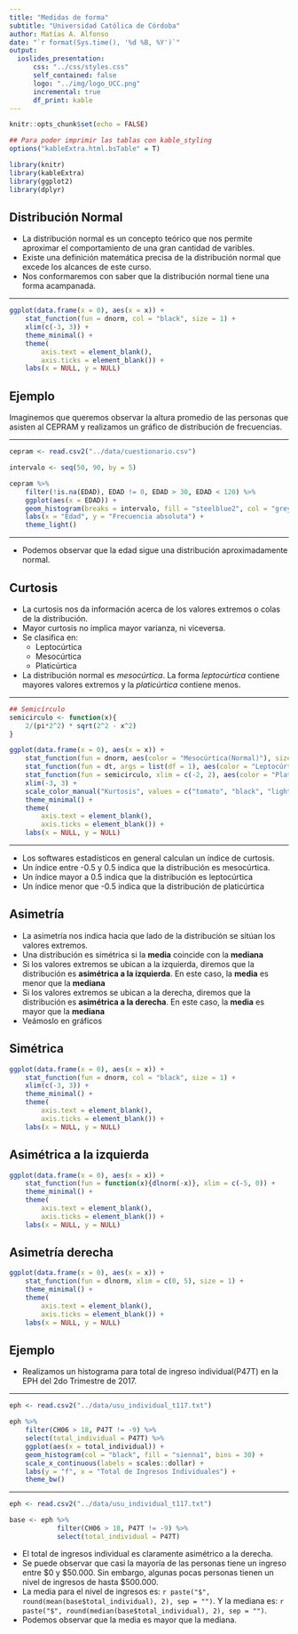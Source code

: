 ```yaml
---
title: "Medidas de forma"
subtitle: "Universidad Católica de Córdoba"
author: Matías A. Alfonso
date: "`r format(Sys.time(), '%d %B, %Y')`"
output:
  ioslides_presentation:
      css: "../css/styles.css"
      self_contained: false
      logo: "../img/logo_UCC.png"
      incremental: true
      df_print: kable
---
```


```r
knitr::opts_chunk$set(echo = FALSE)

## Para poder imprimir las tablas con kable_styling
options("kableExtra.html.bsTable" = T)

library(knitr)
library(kableExtra)
library(ggplot2)
library(dplyr)
```

## Distribución Normal

* La distribución normal es un concepto teórico que nos permite aproximar el comportamiento de una gran cantidad de varibles.
* Existe una definición matemática precisa de la distribución normal que excede los alcances de este curso.
* Nos conformaremos con saber que la distribución normal tiene una forma acampanada.

---

```r
ggplot(data.frame(x = 0), aes(x = x)) +
    stat_function(fun = dnorm, col = "black", size = 1) + 
    xlim(c(-3, 3)) +
    theme_minimal() +
    theme(
        axis.text = element_blank(),
        axis.ticks = element_blank()) +
    labs(x = NULL, y = NULL)
```

## Ejemplo

Imaginemos que queremos observar la altura promedio de las personas que asisten al CEPRAM y realizamos un gráfico de distribución de frecuencias.

---

```r
cepram <- read.csv2("../data/cuestionario.csv")

intervalo <- seq(50, 90, by = 5)

cepram %>% 
    filter(!is.na(EDAD), EDAD != 0, EDAD > 30, EDAD < 120) %>% 
    ggplot(aes(x = EDAD)) +
    geom_histogram(breaks = intervalo, fill = "steelblue2", col = "grey10") +
    labs(x = "Edad", y = "Frecuencia absoluta") +
    theme_light()

```

--- 

* Podemos observar que la edad sigue una distribución aproximadamente normal.


## Curtosis

* La curtosis nos da información acerca de los valores extremos o colas de la distribución.
* Mayor curtosis no implica mayor varianza, ni viceversa.
* Se clasifica en:
    - Leptocúrtica
    - Mesocúrtica
    - Platicúrtica  
* La distribución normal es *mesocúrtica*. La forma *leptocúrtica* contiene mayores valores extremos y la *platicúrtica* contiene menos.

--- 

```r
## Semicírculo
semicirculo <- function(x){
    2/(pi*2^2) * sqrt(2^2 - x^2)
}

ggplot(data.frame(x = 0), aes(x = x)) +
    stat_function(fun = dnorm, aes(color = "Mesocúrtica(Normal)"), size = 1) + 
    stat_function(fun = dt, args = list(df = 1), aes(color = "Leptocúrtica"), size = 1) +
    stat_function(fun = semicirculo, xlim = c(-2, 2), aes(color = "Platicúrtica"), size = 1) +
    xlim(-3, 3) +
    scale_color_manual("Kurtosis", values = c("tomato", "black", "lightblue")) +
    theme_minimal() +
    theme(
        axis.text = element_blank(),
        axis.ticks = element_blank()) +
    labs(x = NULL, y = NULL)
```


---

* Los softwares estadísticos en general calculan un índice de curtosis.
* Un índice entre -0.5 y 0.5 indica que la distribución es mesocúrtica.
* Un índice mayor a 0.5 indica que la distribución es leptocúrtica
* Un índice menor que -0.5 indica que la distribución de platicúrtica

## Asimetría

* La asimetría nos indica hacia que lado de la distribución se sitúan los valores extremos.
* Una distribución es simétrica si la **media** coincide con la **mediana**
* Si los valores extremos se ubican a la izquierda, diremos que la distribución es **asimétrica a la izquierda**. En este caso, la **media** es menor que la **mediana**
* Si los valores extremos se ubican a la derecha, diremos que la distribución es **asimétrica a la derecha**. En este caso, la **media** es mayor que la **mediana**
* Veámoslo en gráficos

## Simétrica

```r
ggplot(data.frame(x = 0), aes(x = x)) +
    stat_function(fun = dnorm, col = "black", size = 1) + 
    xlim(c(-3, 3)) +
    theme_minimal() +
    theme(
        axis.text = element_blank(),
        axis.ticks = element_blank()) +
    labs(x = NULL, y = NULL)
```

## Asimétrica a la izquierda

```r
ggplot(data.frame(x = 0), aes(x = x)) +
    stat_function(fun = function(x){dlnorm(-x)}, xlim = c(-5, 0)) + 
    theme_minimal() +
    theme(
        axis.text = element_blank(),
        axis.ticks = element_blank()) +
    labs(x = NULL, y = NULL)
```

## Asimetría derecha

```r
ggplot(data.frame(x = 0), aes(x = x)) +
    stat_function(fun = dlnorm, xlim = c(0, 5), size = 1) + 
    theme_minimal() +
    theme(
        axis.text = element_blank(),
        axis.ticks = element_blank()) +
    labs(x = NULL, y = NULL)
```

## Ejemplo

* Realizamos un histograma para total de ingreso individual(P47T) en la EPH del 2do Trimestre de 2017.

---

```r
eph <- read.csv2("../data/usu_individual_t117.txt")

eph %>% 
    filter(CH06 > 18, P47T != -9) %>% 
    select(total_individual = P47T) %>% 
    ggplot(aes(x = total_individual)) +
    geom_histogram(col = "black", fill = "sienna1", bins = 30) +
    scale_x_continuous(labels = scales::dollar) +
    labs(y = "f", x = "Total de Ingresos Individuales") +
    theme_bw()
```

---


```r
eph <- read.csv2("../data/usu_individual_t117.txt")

base <- eph %>% 
            filter(CH06 > 18, P47T != -9) %>% 
            select(total_individual = P47T)
```

* El total de ingresos individual es claramente asimétrico a la derecha.
* Se puede observar que casi la mayoría de las personas tiene un ingreso entre $0 y $50.000. Sin embargo, algunas pocas personas tienen un nivel de ingresos de hasta $500.000. 
* La media para el nivel de ingresos es: `r paste("$", round(mean(base$total_individual), 2), sep = "")`. Y la mediana es: `r paste("$", round(median(base$total_individual), 2), sep = "")`.
* Podemos observar que la media es mayor que la mediana.

